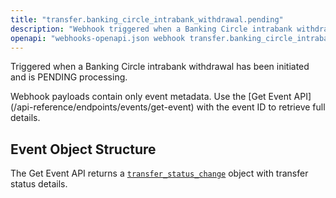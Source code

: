 ```yaml
---
title: "transfer.banking_circle_intrabank_withdrawal.pending"
description: "Webhook triggered when a Banking Circle intrabank withdrawal has been initiated and is pending"
openapi: "webhooks-openapi.json webhook transfer.banking_circle_intrabank_withdrawal.pending"
---
```


Triggered when a Banking Circle intrabank withdrawal has been initiated and is PENDING processing.

<Note>
Webhook payloads contain only event metadata. Use the [Get Event API](/api-reference/endpoints/events/get-event) with the event ID to retrieve full details.
</Note>

## Event Object Structure

The Get Event API returns a [`transfer_status_change`](/api-reference/events/transfer-status-change-object) object with transfer status details.
